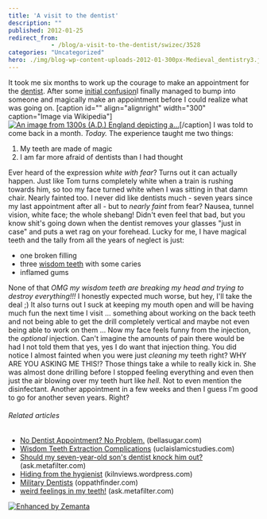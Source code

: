 ```yaml
---
title: 'A visit to the dentist'
description: ""
published: 2012-01-25
redirect_from: 
            - /blog/a-visit-to-the-dentist/swizec/3528
categories: "Uncategorized"
hero: ./img/blog-wp-content-uploads-2012-01-300px-Medieval_dentistry3.jpg
---
```

It took me six months to work up the courage to make an appointment for the [dentist](http://en.wikipedia.org/wiki/Dentist "Dentist"). After some [initial confusion](http://swizec.com/blog/going-to-the-dentist-is-like-trying-out-a-new-opensource-project/swizec/2881 "Going to the dentist is like trying out a new opensource project")I finally managed to bump into someone and magically make an appointment before I could realize what was going on. \[caption id="" align="alignright" width="300" caption="Image via Wikipedia"][![An image from 1300s (A.D.) England depicting a...](./img/blog-wp-content-uploads-2012-01-300px-Medieval_dentistry3.jpg "An image from 1300s (A.D.) England depicting a...")](http://commons.wikipedia.org/wiki/File:Medieval_dentistry.jpg)\[/caption] I was told to come back in a month. _Today._ The experience taught me two things:

1. My teeth are made of magic
2. I am far more afraid of dentists than I had thought

Ever heard of the expression _white with fear_? Turns out it can actually happen. Just like Tom turns completely white when a train is rushing towards him, so too my face turned white when I was sitting in that damn chair. Nearly fainted too. I never did like dentists much - seven years since my last appointment after all - but to _nearly faint_ from fear? Nausea, tunnel vision, white face; the whole shebang! Didn't even feel that bad, but you know shit's going down when the dentist removes your glasses "just in case" and puts a wet rag on your forehead. Lucky for me, I have magical teeth and the tally from all the years of neglect is just:

- one broken filling
- three [wisdom teeth](http://en.wikipedia.org/wiki/Wisdom_tooth "Wisdom tooth") with some caries
- inflamed gums

None of that _OMG my wisdom teeth are breaking my head and trying to destroy everything!!!_ I honestly expected much worse, but hey, I'll take the deal ;) It also turns out I suck at keeping my mouth open and will be having much fun the next time I visit ... something about working on the back teeth and not being able to get the drill completely vertical and maybe not even being able to work on them ... Now my face feels funny from the injection, the _optional_ injection. Can't imagine the amounts of pain there would be had I not told them that yes, yes I do want that injection thing. You did notice I almost fainted when you were just _cleaning_ my teeth right? WHY ARE YOU ASKING ME THIS!? Those things take a while to really kick in. She was almost done drilling before I stopped feeling everything and even then just the air blowing over my teeth hurt like _hell._ Not to even mention the disinfectant. Another appointment in a few weeks and then I guess I'm good to go for another seven years. Right?

###### Related articles

- [No Dentist Appointment? No Problem.](http://www.bellasugar.com/Crest-Weekly-Intensive-Cleaning-Toothpaste-Review-2627319) (bellasugar.com)
- [Wisdom Teeth Extraction Complications](http://uclaislamicstudies.com/2012/01/17/wisdom-teeth-extraction-complications/) (uclaislamicstudies.com)
- [Should my seven-year-old son's dentist knock him out?](http://ask.metafilter.com/204770/Should-my-sevenyearold-sons-dentist-knock-him-out) (ask.metafilter.com)
- [Hiding from the hygienist](https://kilnviews.wordpress.com/2012/01/24/hiding-from-the-hygienist/) (kilnviews.wordpress.com)
- [Military Dentists](http://oppathfinder.com/2012/01/18/military-dentists/) (oppathfinder.com)
- [weird feelings in my teeth!](http://ask.metafilter.com/205838/weird-feelings-in-my-teeth) (ask.metafilter.com)

[![Enhanced by Zemanta](http://img.zemanta.com/zemified_e.png?x-id=37822309-8d88-4a79-bbd3-f8614d613f94)](http://www.zemanta.com/ "Enhanced by Zemanta")